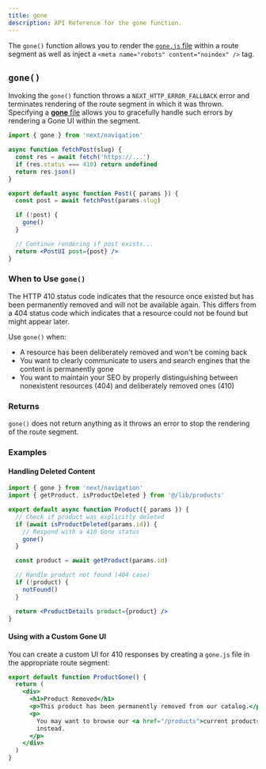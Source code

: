 ```yaml
---
title: gone
description: API Reference for the gone function.
---
```


The `gone()` function allows you to render the [`gone.js` file](/docs/app/api-reference/file-conventions/gone) within a route segment as well as inject a `<meta name="robots" content="noindex" />` tag.

## `gone()`

Invoking the `gone()` function throws a `NEXT_HTTP_ERROR_FALLBACK` error and terminates rendering of the route segment in which it was thrown. Specifying a [**gone** file](/docs/app/api-reference/file-conventions/gone) allows you to gracefully handle such errors by rendering a Gone UI within the segment.

```jsx filename="app/post/[slug]/page.js"
import { gone } from 'next/navigation'

async function fetchPost(slug) {
  const res = await fetch('https://...')
  if (res.status === 410) return undefined
  return res.json()
}

export default async function Post({ params }) {
  const post = await fetchPost(params.slug)

  if (!post) {
    gone()
  }

  // Continue rendering if post exists...
  return <PostUI post={post} />
}
```

### When to Use `gone()`

The HTTP 410 status code indicates that the resource once existed but has been permanently removed and will not be available again. This differs from a 404 status code which indicates that a resource could not be found but might appear later.

Use `gone()` when:

- A resource has been deliberately removed and won't be coming back
- You want to clearly communicate to users and search engines that the content is permanently gone
- You want to maintain your SEO by properly distinguishing between nonexistent resources (404) and deliberately removed ones (410)

### Returns

`gone()` does not return anything as it throws an error to stop the rendering of the route segment.

### Examples

#### Handling Deleted Content

```jsx filename="app/products/[id]/page.js"
import { gone } from 'next/navigation'
import { getProduct, isProductDeleted } from '@/lib/products'

export default async function Product({ params }) {
  // Check if product was explicitly deleted
  if (await isProductDeleted(params.id)) {
    // Respond with a 410 Gone status
    gone()
  }

  const product = await getProduct(params.id)

  // Handle product not found (404 case)
  if (!product) {
    notFound()
  }

  return <ProductDetails product={product} />
}
```

#### Using with a Custom Gone UI

You can create a custom UI for 410 responses by creating a `gone.js` file in the appropriate route segment:

```jsx filename="app/products/gone.js"
export default function ProductGone() {
  return (
    <div>
      <h1>Product Removed</h1>
      <p>This product has been permanently removed from our catalog.</p>
      <p>
        You may want to browse our <a href="/products">current products</a>{' '}
        instead.
      </p>
    </div>
  )
}
```

